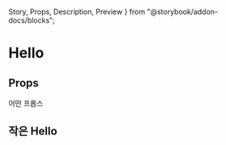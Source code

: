   Story,
  Props,
  Description,
  Preview
} from "@storybook/addon-docs/blocks";

# Hello

<Hello name="MDX" big={true} />
<Description of={Hello} />

## Props

어떤 프롭스

<Props of={Hello} />

## 작은 Hello

<Preview>
  <Story id="components-basic-hello--hello" />
</Preview>

